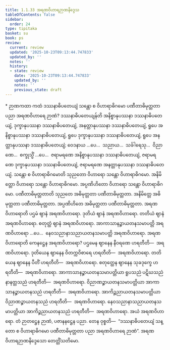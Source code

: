 ```yaml
---
title: 1.1.33 အရဏဝိဟာရဉာဏနိဒ္ဒေသ
tableOfContents: false
sidebar:
  order: 24
type: tipitaka
basket: su
book: ps
review:
  current: review
  updated: '2025-10-23T09:13:44.747833'
  updated_by: ''
  notes: ''
  history:
  - state: review
    date: '2025-10-23T09:13:44.747833'
    updated_by: ''
    notes: ''
    previous_state: draft
---
```



<ReviewStatus review={frontmatter.review} showDetails={true} />

<HypothesisAnnotation frontmatter={frontmatter} />

<DynamicBreadcrumb />

<Paragraph type="center" book="ps">
* ဉာဏကထာ
</Paragraph>


<Division number="82" book="ps" e="ch" v="26" p="93">

<Paragraph number="558" book="ps">
ကထံ ဒဿနာဓိပတေယျံ သန္တော စ ဝိဟာရာဓိဂမော ပဏီတာဓိမုတ္တတာ ပညာ အရဏဝိဟာရေ ဉာဏံ?
</Paragraph>

<Paragraph number="559" book="ps">
<Emphasis>ဒဿနာဓိပတေယျန်</Emphasis>တိ အနိစ္စာနုပဿနာ ဒဿနာဓိပတေယျံ, ဒုက္ခာနုပဿနာ ဒဿနာဓိပတေယျံ, အနတ္တာနုပဿနာ ဒဿနာဓိပတေယျံ, ရူပေ အနိစ္စာနုပဿနာ ဒဿနာဓိပတေယျံ, ရူပေ ဒုက္ခာနုပဿနာ ဒဿနာဓိပတေယျံ, ရူပေ အနတ္တာနုပဿနာ ဒဿနာဓိပတေယျံ; ဝေဒနာယ …ပေ…  သညာယ…  သင်္ခါရေသု…  ဝိညာဏေ…  စက္ခုသ္မိံ …ပေ…  ဇရာမရဏေ အနိစ္စာနုပဿနာ ဒဿနာဓိပတေယျံ, ဇရာမရဏေ ဒုက္ခာနုပဿနာ ဒဿနာဓိပတေယျံ, ဇရာမရဏေ အနတ္တာနုပဿနာ ဒဿနာဓိပတေယျံ.
</Paragraph>

<Paragraph number="560" book="ps">
<Emphasis>သန္တော စ ဝိဟာရာဓိဂမော</Emphasis>တိ သုညတော ဝိဟာရော သန္တော ဝိဟာရာဓိဂမော. အနိမိတ္တော ဝိဟာရော သန္တော ဝိဟာရာဓိဂမော. အပ္ပဏိဟိတော ဝိဟာရော သန္တော ဝိဟာရာဓိဂမော.
</Paragraph>

<Paragraph number="561" book="ps">
<Emphasis>ပဏီတာဓိမုတ္တတာ</Emphasis>တိ သုညတေ အဓိမုတ္တတာ ပဏီတာဓိမုတ္တတာ. အနိမိတ္တေ အဓိမုတ္တတာ ပဏီတာဓိမုတ္တတာ. အပ္ပဏိဟိတေ အဓိမုတ္တတာ ပဏီတာဓိမုတ္တတာ.
</Paragraph>

<Paragraph number="562" book="ps">
<Emphasis>အရဏဝိဟာရော</Emphasis>တိ ပဌမံ ဈာနံ အရဏဝိဟာရော. ဒုတိယံ ဈာနံ အရဏဝိဟာရော. တတိယံ ဈာနံ အရဏဝိဟာရော. စတုတ္ထံ ဈာနံ အရဏဝိဟာရော. အာကာသာနဉ္စာယတနသမာပတ္တိ အရဏဝိဟာရော …ပေ…  နေဝသညာနာသညာယတနသမာပတ္တိ အရဏဝိဟာရော.
</Paragraph>

<Paragraph number="563" book="ps">
<Emphasis>အရဏဝိဟာရော</Emphasis>တိ ကေနဋ္ဌေန အရဏဝိဟာရော? ပဌမေန ဈာနေန နီဝရဏေ ဟရတီတိ—  အရဏဝိဟာရော. ဒုတိယေန ဈာနေန ဝိတက္ကဝိစာရေ ဟရတီတိ—  အရဏဝိဟာရော. တတိယေန ဈာနေန ပီတိံ ဟရတီတိ—  အရဏဝိဟာရော. စတုတ္ထေန ဈာနေန သုခဒုက္ခေ ဟရတီတိ—  အရဏဝိဟာရော. အာကာသာနဉ္စာယတနသမာပတ္တိယာ ရူပသညံ ပဋိဃသညံ နာနတ္တသညံ ဟရတီတိ—  အရဏဝိဟာရော. ဝိညာဏဉ္စာယတနသမာပတ္တိယာ အာကာသာနဉ္စာယတနသညံ ဟရတီတိ—  အရဏဝိဟာရော. အာကိဉ္စညာယတနသမာပတ္တိယာ ဝိညာဏဉ္စာယတနသညံ ဟရတီတိ—  အရဏဝိဟာရော. နေဝသညာနာသညာယတနသမာပတ္တိယာ အာကိဉ္စညာယတနသညံ ဟရတီတိ—  အရဏဝိဟာရော. အယံ အရဏဝိဟာရော. တံ ဉာတဋ္ဌေန ဉာဏံ, ပဇာနနဋ္ဌေန ပညာ. တေန ဝုစ္စတိ—  “ဒဿနာဓိပတေယျံ သန္တော စ ဝိဟာရာဓိဂမော ပဏီတာဓိမုတ္တတာ ပညာ အရဏဝိဟာရေ ဉာဏံ”.

</Paragraph>
</Division>

<Paragraph number="564" type="center" book="ps">
အရဏဝိဟာရဉာဏနိဒ္ဒေသော တေတ္တိံသတိမော.
</Paragraph>